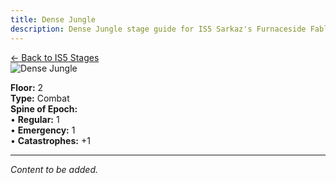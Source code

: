 ```yaml
---
title: Dense Jungle
description: Dense Jungle stage guide for IS5 Sarkaz's Furnaceside Fables
---
```


<div class="back-button-container">
  <a href="/is5-sarkaz/stages/" class="back-button">
    <span class="back-arrow">←</span>
    <span class="back-text">Back to IS5 Stages</span>
  </a>
</div>


<img src="/stages/is5/dense-jungle.png" alt="Dense Jungle" />

**Floor:** 2  
**Type:** Combat  
**Spine of Epoch:**<br />
• **Regular:** 1<br />
• **Emergency:** 1<br />
• **Catastrophes:** +1

---


*Content to be added.*
